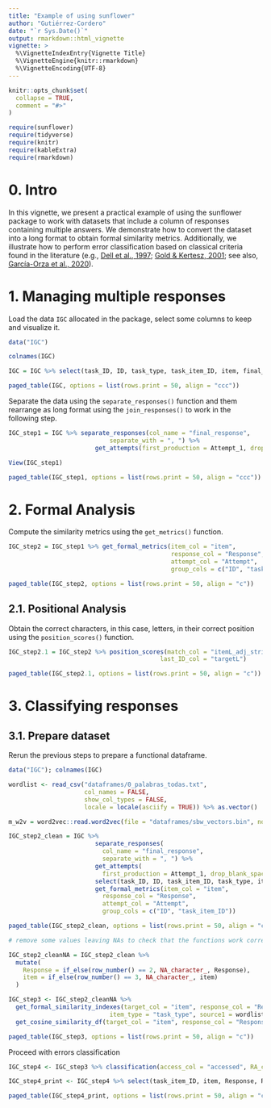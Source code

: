 ```yaml
---
title: "Example of using sunflower"
author: "Gutiérrez-Cordero"
date: "`r Sys.Date()`"
output: rmarkdown::html_vignette
vignette: >
  %\VignetteIndexEntry{Vignette Title}
  %\VignetteEngine{knitr::rmarkdown}
  %\VignetteEncoding{UTF-8}
---
```


```r
knitr::opts_chunk$set(
  collapse = TRUE,
  comment = "#>"
)

require(sunflower)
require(tidyverse)
require(knitr)
require(kableExtra)
require(rmarkdown)


```

# 0. Intro

In this vignette, we present a practical example of using the sunflower package to work with datasets that include a column of responses containing multiple answers. We demonstrate how to convert the dataset into a long format to obtain formal similarity metrics. Additionally, we illustrate how to perform error classification based on classical criteria found in the literature (e.g., [Dell et al., 1997](https://doi.org/10.1037/0033-295x.104.4.801); [Gold & Kertesz, 2001](https://doi.org/10.1006/brln.2000.2441); see also, [García-Orza et al., 2020](https://doi.org/10.1016/j.cortex.2020.03.020)).


# 1. Managing multiple responses

Load the data `IGC` allocated in the package, select some columns to keep and visualize it.

```r

data("IGC")

colnames(IGC)

IGC = IGC %>% select(task_ID, ID, task_type, task_item_ID, item, final_response, correct)

paged_table(IGC, options = list(rows.print = 50, align = "ccc"))
```

Separate the data using the `separate_responses()` function and them rearrange as long format using the `join_responses()` to work in the following step. 

```r

IGC_step1 = IGC %>% separate_responses(col_name = "final_response",
                            separate_with = ", ") %>% 
                        get_attempts(first_production = Attempt_1, drop_blank_spaces = T)

View(IGC_step1)

paged_table(IGC_step1, options = list(rows.print = 50, align = "ccc"))

```

# 2. Formal Analysis

Compute the similarity metrics using the `get_metrics()` function.

```r

IGC_step2 = IGC_step1 %>% get_formal_metrics(item_col = "item",
                                             response_col = "Response",
                                             attempt_col = "Attempt",
                                             group_cols = c("ID", "task_item_ID"))

paged_table(IGC_step2, options = list(rows.print = 50, align = "c"))

```

## 2.1. Positional Analysis

Obtain the correct characters, in this case, letters, in their correct position using the `position_scores()` function.


```r

IGC_step2.1 = IGC_step2 %>% position_scores(match_col = "itemL_adj_strict_match_pos",
                                          last_ID_col = "targetL")

paged_table(IGC_step2.1, options = list(rows.print = 50, align = "c"))

```


# 3. Classifying responses

## 3.1. Prepare dataset

Rerun the previous steps to prepare a functional dataframe.

```r

data("IGC"); colnames(IGC)

wordlist <- read_csv("dataframes/0_palabras_todas.txt", 
                     col_names = FALSE, 
                     show_col_types = FALSE, 
                     locale = locale(asciify = TRUE)) %>% as.vector()

m_w2v = word2vec::read.word2vec(file = "dataframes/sbw_vectors.bin", normalize = TRUE)

IGC_step2_clean = IGC %>%
                        separate_responses(
                          col_name = "final_response",
                          separate_with = ", ") %>% 
                        get_attempts(
                          first_production = Attempt_1, drop_blank_spaces = T)  %>%
                        select(task_ID, ID, task_item_ID, task_type, item, Response, RA, Attempt) %>% 
                        get_formal_metrics(item_col = "item",
                          response_col = "Response",
                          attempt_col = "Attempt",
                          group_cols = c("ID", "task_item_ID"))

paged_table(IGC_step2_clean, options = list(rows.print = 50, align = "c"))

# remove some values leaving NAs to check that the functions work correctly

IGC_step2_cleanNA = IGC_step2_clean %>%
  mutate(
    Response = if_else(row_number() == 2, NA_character_, Response),
    item = if_else(row_number() == 3, NA_character_, item)
  )

IGC_step3 <- IGC_step2_cleanNA %>% 
  get_formal_similarity_indexes(target_col = "item", response_col = "Response", 
                            item_type = "task_type", source1 = wordlist) %>%
  get_cosine_similarity_df(target_col = "item", response_col = "Response", model = m_w2v)

paged_table(IGC_step3, options = list(rows.print = 50, align = "c"))

```

Proceed with errors classification

```r

IGC_step4 <- IGC_step3 %>% classification(access_col = "accessed", RA_col = "RA")

IGC_step4_print <- IGC_step4 %>% select(task_item_ID, item, Response, RA, Attempt, lexicalization:semantic) # keep only errors

paged_table(IGC_step4_print, options = list(rows.print = 50, align = "c"))

```
